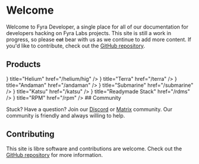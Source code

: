 
# Welcome

Welcome to Fyra Developer, a single place for all of our documentation for developers hacking on Fyra Labs projects.
This site is still a work in progress, so please ~~cat~~ bear with us as we continue to add more content.
If you'd like to contribute, check out the [GitHub repository](https://github.com/FyraLabs/devdocs).

## Products

<Cards>
  <Card
    icon={<FontAwesomeIcon icon={faAtom} />}
    title="Helium"
    href="/helium/hig"
  />
  <Card 
    icon={<FontAwesomeIcon icon={faBox} />} 
    title="Terra" 
    href="/terra" 
  />
  <Card
    icon={<FontAwesomeIcon icon={faHammer} />}
    title="Andaman"
    href="/andaman"
  />
  <Card 
    icon={<FontAwesomeIcon icon={faAnchor} />} 
    title="Submarine" 
    href="/submarine" 
  />
  <Card
    icon={<FontAwesomeIcon icon={faBowlFood} />}
    title="Katsu"
    href="/katsu"
  />
  <Card
    icon={<FontAwesomeIcon icon={faDownload} />}
    title="Readymade Stack"
    href="/rdms"
  />
  <Card
    icon={<FontAwesomeIcon icon={faGaugeHigh} />}
    title="RPM"
    href="/rpm"
  />
</Cards>
## Community

Stuck? Have a question? Join our [Discord](https://discord.gg/BHNfGewTXX) or [Matrix](https://matrix.to/?ref=developer.fyralabs.com#/#hub:fyralabs.com) community. Our community is friendly and always willing to help.

## Contributing

This site is libre software and contributions are welcome. Check out the [GitHub repository](https://github.com/FyraLabs/devdocs) for more information.
